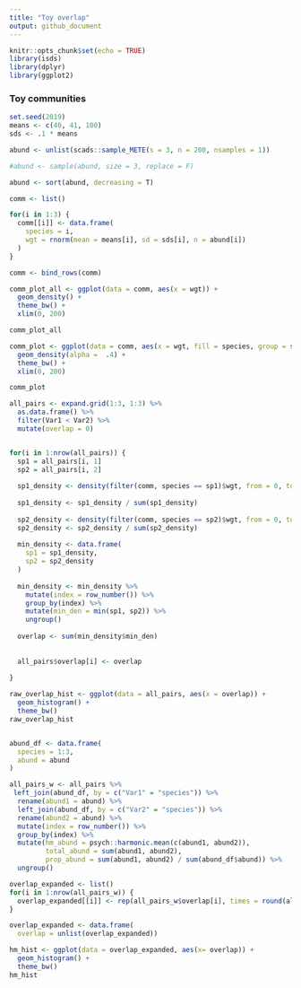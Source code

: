 ```yaml
---
title: "Toy overlap"
output: github_document
---
```


```r
knitr::opts_chunk$set(echo = TRUE)
library(isds)
library(dplyr)
library(ggplot2)
```

### Toy communities

```r
set.seed(2019)
means <- c(40, 41, 100)
sds <- .1 * means

abund <- unlist(scads::sample_METE(s = 3, n = 200, nsamples = 1))

#abund <- sample(abund, size = 3, replace = F)

abund <- sort(abund, decreasing = T)

comm <- list() 

for(i in 1:3) {
  comm[[i]] <- data.frame(
    species = i,
    wgt = rnorm(mean = means[i], sd = sds[i], n = abund[i])
  )
}

comm <- bind_rows(comm)

comm_plot_all <- ggplot(data = comm, aes(x = wgt)) +
  geom_density() +
  theme_bw() +
  xlim(0, 200)

comm_plot_all

comm_plot <- ggplot(data = comm, aes(x = wgt, fill = species, group = species)) +
  geom_density(alpha =  .4) +
  theme_bw() +
  xlim(0, 200)

comm_plot
```

```r

all_pairs <- expand.grid(1:3, 1:3) %>%
  as.data.frame() %>%
  filter(Var1 < Var2) %>%
  mutate(overlap = 0)


for(i in 1:nrow(all_pairs)) {
  sp1 = all_pairs[i, 1]
  sp2 = all_pairs[i, 2]
  
  sp1_density <- density(filter(comm, species == sp1)$wgt, from = 0, to = 200)$y
  
  sp1_density <- sp1_density / sum(sp1_density)
  
  sp2_density <- density(filter(comm, species == sp2)$wgt, from = 0, to = 200)$y
  sp2_density <- sp2_density / sum(sp2_density)
  
  min_density <- data.frame(
    sp1 = sp1_density,
    sp2 = sp2_density
  )
  
  min_density <- min_density %>%
    mutate(index = row_number()) %>%
    group_by(index) %>%
    mutate(min_den = min(sp1, sp2)) %>%
    ungroup()
  
  overlap <- sum(min_density$min_den)
  
  
  all_pairs$overlap[i] <- overlap
  
}


```

```r

raw_overlap_hist <- ggplot(data = all_pairs, aes(x = overlap)) +
  geom_histogram() +
  theme_bw()
raw_overlap_hist


abund_df <- data.frame(
  species = 1:3,
  abund = abund
)

all_pairs_w <- all_pairs %>%
 left_join(abund_df, by = c("Var1" = "species")) %>%
  rename(abund1 = abund) %>%
  left_join(abund_df, by = c("Var2" = "species")) %>%
  rename(abund2 = abund) %>%
  mutate(index = row_number()) %>%
  group_by(index) %>%
  mutate(hm_abund = psych::harmonic.mean(c(abund1, abund2)),
         total_abund = sum(abund1, abund2),
         prop_abund = sum(abund1, abund2) / sum(abund_df$abund)) %>%
  ungroup()

overlap_expanded <- list()
for(i in 1:nrow(all_pairs_w)) {
  overlap_expanded[[i]] <- rep(all_pairs_w$overlap[i], times = round(all_pairs_w$hm_abund[i]))
}

overlap_expanded <- data.frame(
  overlap = unlist(overlap_expanded))

hm_hist <- ggplot(data = overlap_expanded, aes(x= overlap)) +
  geom_histogram() +
  theme_bw()
hm_hist
```

